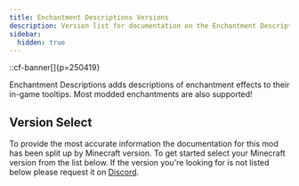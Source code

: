 ```yaml
---
title: Enchantment Descriptions Versions
description: Version list for documentation on the Enchantment Descriptions mod.
sidebar:
  hidden: true
---
```


::cf-banner[]{p=250419}

Enchantment Descriptions adds descriptions of enchantment effects to their in-game tooltips. Most modded enchantments
are also supported!

## Version Select
To provide the most accurate information the documentation for this mod has been split up by Minecraft version. To get
started select your Minecraft version from the list below. If the version you're looking for is not listed below please
request it on [Discord](https://discord.darkhax.net.).

<CardGrid>
    <LinkCard title="1.20.1" href="/1.20.1/enchantment-descriptions"/>
</CardGrid>